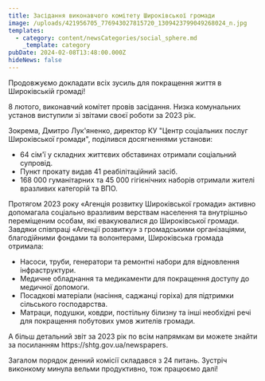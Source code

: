 ```yaml
---
title: Засідання виконавчого комітету Широківської громади
image: /uploads/421956705_776943027815720_1309423799049268024_n.jpg
templates:
  - category: content/newsCategories/social_sphere.md
    _template: category
pubDate: 2024-02-08T13:48:00.000Z
hideNews: false
---
```


Продовжуємо докладати всіх зусиль для покращення життя в Широківській громаді!

8 лютого, виконавчий комітет провів засідання. Низка комунальних установ виступили зі звітами своєї роботи за 2023 рік.

Зокрема, Дмитро Лук'яненко, директор КУ "Центр соціальних послуг Широківської громади", поділився досягненнями установи:

* 64 сім'ї у складних життєвих обставинах отримали соціальний супровід.
* Пункт прокату видав 41 реабілітаційний засіб.
* 168 000 гуманітарних та 45 000 гігієнічних наборів отримали жителі вразливих категорій та ВПО.

Протягом 2023 року «Агенція розвитку Широківської громади» активно допомагала соціально вразливим верствам населення та внутрішньо переміщеним особам, які евакуювалися до Широківської громади. Завдяки співпраці «Агенції розвитку» з громадськими організаціями, благодійними фондами та волонтерами, Широківська громада отримала:

* Насоси, труби, генератори та ремонтні набори для відновлення інфраструктури.
* Медичне обладнання та медикаменти для покращення доступу до медичної допомоги.
* Посадкові матеріали (насіння, саджанці горіха) для підтримки сільського господарства.
* Матраци, подушки, ковдри, постільну білизну та інші необхідні речі для покращення побутових умов жителів громади.

А більш детальний звіт за 2023 рік по всім напрямкам ви можете знайти за посиланням  https\://shtg.gov.ua/newspapers.

Загалом порядок денний комісії складався з 24 питань. Зустріч виконкому минула вельми продуктивно, тож працюємо далі! 

